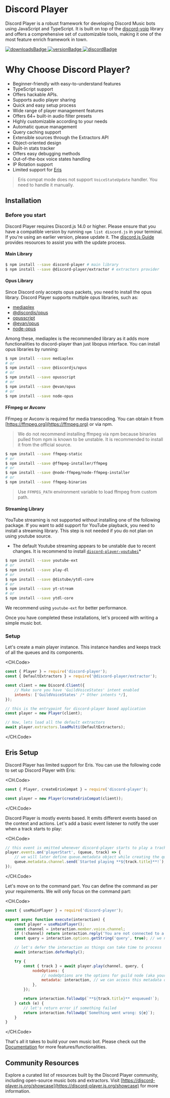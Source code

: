 # Discord Player

Discord Player is a robust framework for developing Discord Music bots using JavaScript and TypeScript. It is built on top of the [discord-voip](https://npm.im/discord-voip) library and offers a comprehensive set of customizable tools, making it one of the most feature enrich framework in town.

<div class="flex flex-row gap-2 my-2">
    <a
        class="underline font-semibold text-teal-500 hover:text-teal-600"
        target="_blank"
        rel="noopener noreferrer"
        href="/guide/[topic]/[page]"
    >
        <img src="https://img.shields.io/npm/dt/discord-player?style=for-the-badge" alt="downloadsBadge" />
    </a>
    <a
        class="underline font-semibold text-teal-500 hover:text-teal-600"
        target="_blank"
        rel="noopener noreferrer"
        href="https://npmjs.com/discord-player"
    >
        <img src="https://img.shields.io/npm/v/discord-player?style=for-the-badge" alt="versionBadge" />
    </a>
    <a
        class="underline font-semibold text-teal-500 hover:text-teal-600"
        target="_blank"
        rel="noopener noreferrer"
        href="https://androz2091.fr/discord"
    >
        <img
            src="https://img.shields.io/discord/558328638911545423?style=for-the-badge&amp;color=7289da"
            alt="discordBadge"
        />
    </a>
</div>

# Why Choose Discord Player?

-   Beginner-friendly with easy-to-understand features
-   TypeScript support
-   Offers hackable APIs.
-   Supports audio player sharing
-   Quick and easy setup process
-   Wide range of player management features
-   Offers 64+ built-in audio filter presets
-   Highly customizable according to your needs
-   Automatic queue management
-   Query caching support
-   Extensible sources through the Extractors API
-   Object-oriented design
-   Built-in stats tracker
-   Offers easy debugging methods
-   Out-of-the-box voice states handling
-   IP Rotation support
-   Limited support for [Eris](https://npmjs.com/eris)

> Eris compat mode does not support `VoiceStateUpdate` handler. You need to handle it manually.

## Installation

### Before you start

Discord Player requires Discord.js 14.0 or higher. Please ensure that you have a compatible version by running `npm list discord.js` in your terminal. If you're using an earlier version, please update it. The [discord.js Guide](https://discordjs.guide) provides resources to assist you with the update process.

#### Main Library

```bash
$ npm install --save discord-player # main library
$ npm install --save @discord-player/extractor # extractors provider
```

#### Opus Library

Since Discord only accepts opus packets, you need to install the opus library. Discord Player supports multiple opus libraries, such as:

-   [mediaplex](https://npmjs.com/mediaplex)
-   [@discordjs/opus](https://npmjs.com/@discordjs/opus)
-   [opusscript](https://npmjs.com/opusscript)
-   [@evan/opus](https://npmjs.com/@evan/opus)
-   [node-opus](https://npmjs.com/node-opus)

Among these, mediaplex is the recommended library as it adds more functionalities to discord-player than just libopus interface. You can install opus libraries by running:

```bash
$ npm install --save mediaplex
# or
$ npm install --save @discordjs/opus
# or
$ npm install --save opusscript
# or
$ npm install --save @evan/opus
# or
$ npm install --save node-opus
```

#### FFmpeg or Avconv

FFmpeg or Avconv is required for media transcoding. You can obtain it from [https://ffmpeg.org](https://ffmpeg.org) or via npm.

> We do not recommend installing ffmpeg via npm because binaries pulled from npm is known to be unstable. It is recommended to install it from the official source.

```bash
$ npm install --save ffmpeg-static
# or
$ npm install --save @ffmpeg-installer/ffmpeg
# or
$ npm install --save @node-ffmpeg/node-ffmpeg-installer
# or
$ npm install --save ffmpeg-binaries
```

> Use `FFMPEG_PATH` environment variable to load ffmpeg from custom path.

#### Streaming Library

YouTube streaming is not supported without installing one of the following package. If you want to add support for YouTube playback, you need to install a streaming library. This step is not needed if you do not plan on using youtube source.

-   The default Youtube streaming appears to be unstable due to recent changes. It is recommend to install [`discord-player-youtubei`](https://npm.im/discord-player-youtubei)\*

```bash
$ npm install --save youtube-ext
# or
$ npm install --save play-dl
# or
$ npm install --save @distube/ytdl-core
# or
$ npm install --save yt-stream
# or
$ npm install --save ytdl-core
```

We recommend using `youtube-ext` for better performance.

Once you have completed these installations, let's proceed with writing a simple music bot.

### Setup

Let's create a main player instance. This instance handles and keeps track of all the queues and its components.

<CH.Code>

```js index.js
const { Player } = require('discord-player');
const { DefaultExtractors } = require('@discord-player/extractor');

const client = new Discord.Client({
    // Make sure you have 'GuildVoiceStates' intent enabled
    intents: ['GuildVoiceStates' /* Other intents */],
});

// this is the entrypoint for discord-player based application
const player = new Player(client);

// Now, lets load all the default extractors
await player.extractors.loadMulti(DefaultExtractors);
```

</CH.Code>

## Eris Setup

Discord Player has limited support for Eris. You can use the following code to set up Discord Player with Eris:

<CH.Code>

```js index.js
const { Player, createErisCompat } = require('discord-player');

const player = new Player(createErisCompat(client));
```

</CH.Code>

Discord Player is mostly events based. It emits different events based on the context and actions. Let's add a basic event listener to notify the user when a track starts to play:

<CH.Code>

```js index.js
// this event is emitted whenever discord-player starts to play a track
player.events.on('playerStart', (queue, track) => {
    // we will later define queue.metadata object while creating the queue
    queue.metadata.channel.send(`Started playing **${track.title}**!`);
});
```

</CH.Code>

Let's move on to the command part. You can define the command as per your requirements. We will only focus on the command part:

<CH.Code>

```js play.js
const { useMainPlayer } = require('discord-player');

export async function execute(interaction) {
    const player = useMainPlayer();
    const channel = interaction.member.voice.channel;
    if (!channel) return interaction.reply('You are not connected to a voice channel!'); // make sure we have a voice channel
    const query = interaction.options.getString('query', true); // we need input/query to play

    // let's defer the interaction as things can take time to process
    await interaction.deferReply();

    try {
        const { track } = await player.play(channel, query, {
            nodeOptions: {
                // nodeOptions are the options for guild node (aka your queue in simple word)
                metadata: interaction, // we can access this metadata object using queue.metadata later on
            },
        });

        return interaction.followUp(`**${track.title}** enqueued!`);
    } catch (e) {
        // let's return error if something failed
        return interaction.followUp(`Something went wrong: ${e}`);
    }
}
```

</CH.Code>

That's all it takes to build your own music bot. Please check out the [Documentation](https://discord-player.js.org) for more features/functionalities.

## Community Resources

Explore a curated list of resources built by the Discord Player community, including open-source music bots and extractors. Visit [https://discord-player.js.org/showcase](https://discord-player.js.org/showcase) for more information.
